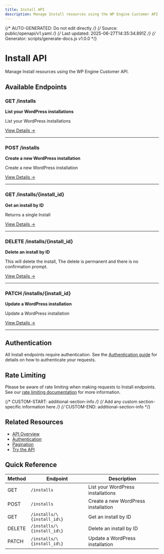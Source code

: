 ```yaml
---
title: Install API
description: Manage Install resources using the WP Engine Customer API
---
```


{/* AUTO-GENERATED: Do not edit directly */}
{/* Source: public/openapi/v1.yaml */}
{/* Last updated: 2025-06-27T14:35:34.891Z */}
{/* Generator: scripts/generate-docs.js v1.0.0 */}

# Install API

Manage Install resources using the WP Engine Customer API.

## Available Endpoints

### GET /installs

**List your WordPress installations**

List your WordPress installations

[View Details →](/api-reference/endpoints/install/list-installs/)

---

### POST /installs

**Create a new WordPress installation**

Create a new WordPress installation

[View Details →](/api-reference/endpoints/install/create-install/)

---

### GET /installs/\{install_id\}

**Get an install by ID**

Returns a single Install

[View Details →](/api-reference/endpoints/install/get-install/)

---

### DELETE /installs/\{install_id\}

**Delete an install by ID**

This will delete the install, The delete is permanent and there is no confirmation prompt.

[View Details →](/api-reference/endpoints/install/delete-install/)

---

### PATCH /installs/\{install_id\}

**Update a WordPress installation**

Update a WordPress installation

[View Details →](/api-reference/endpoints/install/update-install/)

---


## Authentication

All Install endpoints require authentication. See the [Authentication guide](/api-reference/authentication/) for details on how to authenticate your requests.

## Rate Limiting

Please be aware of rate limiting when making requests to Install endpoints. See our [rate limiting documentation](/api-reference/overview/#rate-limiting) for more information.

{/* CUSTOM-START: additional-section-info */}
{/* Add any custom section-specific information here */}
{/* CUSTOM-END: additional-section-info */}

## Related Resources

- [API Overview](/api-reference/overview/)
- [Authentication](/api-reference/authentication/)
- [Pagination](/api-reference/pagination/)
- [Try the API](/try/playground/)

## Quick Reference

| Method | Endpoint | Description |
|--------|----------|-------------|
| GET | `/installs` | List your WordPress installations |
| POST | `/installs` | Create a new WordPress installation |
| GET | `/installs/\{install_id\}` | Get an install by ID |
| DELETE | `/installs/\{install_id\}` | Delete an install by ID |
| PATCH | `/installs/\{install_id\}` | Update a WordPress installation |
